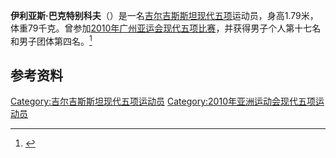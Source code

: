 {{NoteTA|G1=Sports}}
'''伊利亚斯·巴克特别科夫'''（{{bd|1992年|9月15日||}}）是一名[[吉尔吉斯斯坦|吉尔吉斯斯坦]][[现代五项|现代五项]]运动员，身高1.79米，体重79千克。曾参加[[2010年亚洲运动会|2010年广州亚运会]][[2010年亚洲运动会现代五项比赛|现代五项比赛]]，并获得男子个人第十七名和男子团体第四名。<ref>{{cite web |url=http://www.gz2010.cn/info/CHN_CHN/ZB/ZBB101A_MP@@@@@@@@@@@@@@@CHN_number=239964.html |language=zh-hans |title=伊利亚斯·巴克特别科夫 - 简历 |publisher=2010年广州亚运会官方网站 |accessdate=2011-12-27 |archive-date=2018-09-29 |archive-url=https://web.archive.org/web/20180929123004/http://www.gz2010.cn/info/CHN_CHN/ZB/ZBB101A_MP@@@@@@@@@@@@@@@CHN_number=239964.html |dead-url=no }}</ref>

== 参考资料 ==
<references />
{{DEFAULTSORT:Baktybekov, Ilias}}
[[Category:吉尔吉斯斯坦现代五项运动员|Category:吉尔吉斯斯坦现代五项运动员]]
[[Category:2010年亚洲运动会现代五项运动员|Category:2010年亚洲运动会现代五项运动员]]